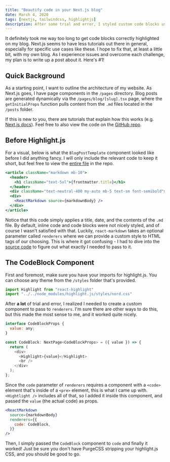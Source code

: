 ```yaml
---
title: "Beautify code in your Next.js blog"
date: March 4, 2020
tags: [nextjs, tailwindcss, highlightjs]
description: After some trial and error, I styled custom code blocks using Highlight.js and  TailwindCSS
---
```


It definitely took me way too long to get code blocks correctly highlighted on my blog. Next.js seems to have less tutorials out there in general, especially for specific use cases like these. I hope to fix that, at least a little bit, with my own blog. As I experience issues and overcome each challenge, my plan is to write up a post about it. Here's #1!

## Quick Background

As a starting point, I want to outline the architecture of my website. As Next.js goes, I have page components in the `/pages` directory. Blog posts are generated dynamically via the `/pages/blog/[slug].tsx` page, where the `getInitialProps` function pulls content from the `.md` files located in the `/posts` folder.

If this is new to you, there are tutorials that explain how this works (e.g. [Next.js docs](https://nextjs.org/learn/basics/create-dynamic-pages)). Feel free to also view the code on the [GitHub repo](https://github.com/perryraskin/raskin.me).

## Before Highlight.js

For a visual, below is what the `BlogPostTemplate` component looked like before I did anything fancy. I will only include the relevant code to keep it short, but feel free to view the [entire file](https://github.com/perryraskin/raskin.me/blob/master/pages/blog/%5Bslug%5D.tsx) in the repo.

```jsx
<article className="markdown mb-10">
  <header>
    <h1 className="text-5xl">{frontmatter.title}</h1>
  </header>
  <div className="text-neutral-400 my-auto mb-5 text-sm font-semibold">{reformatDate(frontmatter.date)}</div>
  <div>
    <ReactMarkdown source={markdownBody} />
  </div>
</article>
```

Notice that this code simply applies a title, date, and the contents of the `.md` file. By default, inline code and code blocks were not nicely styled, and of course I wasn't satisfied with that. Luckily, `react-markdown` takes an optional parameter called `renderers` where we can provide a custom style to HTML tags of our choosing. This is where it got confusing - I had to dive into the [source code](https://github.com/rexxars/react-markdown/blob/master/src/renderers.js) to figure out what exactly I needed to pass to it.

## The CodeBlock Component

First and foremost, make sure you have your imports for highlight.js. You can choose any theme from the `/styles` folder that's provided.

```javascript
import Highlight from "react-highlight"
import "../../node_modules/highlight.js/styles/nord.css"
```

After **a lot** of trial and error, I realized I needed to create a custom component to pass to `renderers`. I'm sure there are other ways to do this, but this made the most sense to me, and it worked quite nicely.

```javascript
interface CodeBlockProps {
  value: any;
}

const CodeBlock: NextPage<CodeBlockProps> = ({ value }) => {
  return (
    <div>
      <Highlight>{value}</Highlight>
      <br />
    </div>
  );
};
```

Since the `code` parameter of `renderers` requires a component with a `<code>` element that's inside of a `<pre>` element, this is what I came up with. `<Hightlight />` includes all of that, so I added it inside this component, and passed the `value` (the actual code) as props.

```jsx
<ReactMarkdown
  source={markdownBody}
  renderers={{
    code: CodeBlock,
  }}
/>
```

Then, I simply passed the `CodeBlock` component to `code` and finally it worked! Just be sure you don't have PurgeCSS stripping your highlight.js CSS, and you should be good to go.
